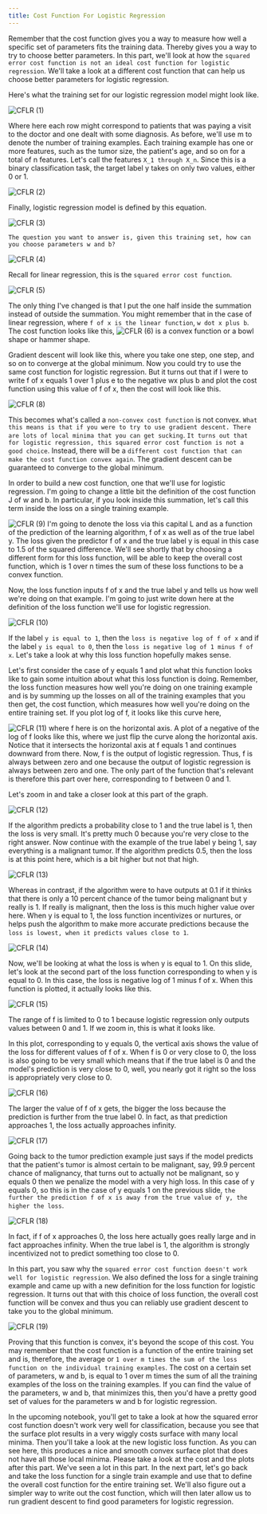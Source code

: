 ```yaml
---
title: Cost Function For Logistic Regression
---
```



Remember that the cost function gives you a way to measure how well a specific set of parameters fits the training data. Thereby gives you a way to try to choose better parameters. In this part, we'll look at how the `squared error cost function is not an ideal cost function for logistic regression`. We'll take a look at a different cost function that can help us choose better parameters for logistic regression. 

Here's what the training set for our logistic regression model might look like. 

![CFLR (1)](/SL/CFLR/CFLR%20(1).png)

Where here each row might correspond to patients that was paying a visit to the doctor and one dealt with some diagnosis. As before, we'll use m to denote the number of training examples. Each training example has one or more features, such as the tumor size, the patient's age, and so on for a total of n features. Let's call the features `X_1 through X_n`. Since this is a binary classification task, the target label y takes on only two values, either 0 or 1. 

![CFLR (2)](/SL/CFLR/CFLR%20(2).png)

Finally, logistic regression model is defined by this equation. 

![CFLR (3)](/SL/CFLR/CFLR%20(3).png)

`The question you want to answer is, given this training set, how can you choose parameters w and b?`

![CFLR (4)](/SL/CFLR/CFLR%20(4).png)

Recall for linear regression, this is the `squared error cost function`. 

![CFLR (5)](/SL/CFLR/CFLR%20(5).png)

The only thing I've changed is that I put the one half inside the summation instead of outside the summation. You might remember that in the case of linear regression, where `f of x is the linear function`, `w dot x plus b`. The cost function looks like this, ![CFLR (6)](/SL/CFLR/CFLR%20(6).png)
is a convex function or a bowl shape or hammer shape.

Gradient descent will look like this, where you take one step, one step, and so on to converge at the global minimum. Now you could try to use the same cost function for logistic regression. But it turns out that if I were to write f of x equals 1 over 1 plus e to the negative wx plus b and plot the cost function using this value of f of x, then the cost will look like this. 

![CFLR (8)](/SL/CFLR/CFLR%20(8).png)

This becomes what's called a `non-convex cost function` is not convex. `What this means is that if you were to try to use gradient descent. There are lots of local minima that you can get sucking`. `It turns out that for logistic regression, this squared error cost function is not a good choice`. Instead, there will be a `different cost function that can make the cost function convex again`. The gradient descent can be guaranteed to converge to the global minimum.

In order to build a new cost function, one that we'll use for logistic regression. I'm going to change a little bit the definition of the cost function J of w and b. In particular, if you look inside this summation, let's call this term inside the loss on a single training example. 

![CFLR (9)](/SL/CFLR/CFLR%20(9).png)
I'm going to denote the loss via this capital L and as a function of the prediction of the learning algorithm, f of x as well as of the true label y. The loss given the predictor f of x and the true label y is equal in this case to 1.5 of the squared difference. We'll see shortly that by choosing a different form for this loss function, will be able to keep the overall cost function, which is 1 over n times the sum of these loss functions to be a convex function. 

Now, the loss function inputs f of x and the true label y and tells us how well we're doing on that example. I'm going to just write down here at the definition of the loss function we'll use for logistic regression. 

![CFLR (10)](/SL/CFLR/CFLR%20(10).png)

If the label `y is equal to 1`, then the `loss is negative log of f of x` and if the label `y is equal to 0`, then the `loss is negative log of 1 minus f of x`. Let's take a look at why this loss function hopefully makes sense. 

Let's first consider the case of y equals 1 and plot what this function looks like to gain some intuition about what this loss function is doing. Remember, the loss function measures how well you're doing on one training example and is by summing up the losses on all of the training examples that you then get, the cost function, which measures how well you're doing on the entire training set. If you plot log of f, it looks like this curve here,

![CFLR (11)](/SL/CFLR/CFLR%20(11).png)
where f here is on the horizontal axis. A plot of a negative of the log of f looks like this, where we just flip the curve along the horizontal axis. Notice that it intersects the horizontal axis at f equals 1 and continues downward from there. Now, f is the output of logistic regression. Thus, f is always between zero and one because the output of logistic regression is always between zero and one. The only part of the function that's relevant is therefore this part over here, corresponding to f between 0 and 1. 

Let's zoom in and take a closer look at this part of the graph. 

![CFLR (12)](/SL/CFLR/CFLR%20(12).png)

If the algorithm predicts a probability close to 1 and the true label is 1, then the loss is very small. It's pretty much 0 because you're very close to the right answer. Now continue with the example of the true label y being 1, say everything is a malignant tumor. If the algorithm predicts 0.5, then the loss is at this point here, which is a bit higher but not that high. 

![CFLR (13)](/SL/CFLR/CFLR%20(13).png)

Whereas in contrast, if the algorithm were to have outputs at 0.1 if it thinks that there is only a 10 percent chance of the tumor being malignant but y really is 1. If really is malignant, then the loss is this much higher value over here. When y is equal to 1, the loss function incentivizes or nurtures, or helps push the algorithm to make more accurate predictions because the `loss is lowest, when it predicts values close to 1`.

![CFLR (14)](/SL/CFLR/CFLR%20(14).png)

Now, we'll be looking at what the loss is when y is equal to 1. On this slide, let's look at the second part of the loss function corresponding to when y is equal to 0. In this case, the loss is negative log of 1 minus f of x. When this function is plotted, it actually looks like this. 

![CFLR (15)](/SL/CFLR/CFLR%20(15).png)

The range of f is limited to 0 to 1 because logistic regression only outputs values between 0 and 1. If we zoom in, this is what it looks like.

In this plot, corresponding to y equals 0, the vertical axis shows the value of the loss for different values of f of x. When f is 0 or very close to 0, the loss is also going to be very small which means that if the true label is 0 and the model's prediction is very close to 0, well, you nearly got it right so the loss is appropriately very close to 0. 

![CFLR (16)](/SL/CFLR/CFLR%20(16).png)

The larger the value of f of x gets, the bigger the loss because the prediction is further from the true label 0. In fact, as that prediction approaches 1, the loss actually approaches infinity.

![CFLR (17)](/SL/CFLR/CFLR%20(17).png)

Going back to the tumor prediction example just says if the model predicts that the patient's tumor is almost certain to be malignant, say, 99.9 percent chance of malignancy, that turns out to actually not be malignant, so y equals 0 then we penalize the model with a very high loss. In this case of y equals 0, so this is in the case of y equals 1 on the previous slide, `the further the prediction f of x is away from the true value of y, the higher the loss`.

![CFLR (18)](/SL/CFLR/CFLR%20(18).png)

In fact, if f of x approaches 0, the loss here actually goes really large and in fact approaches infinity. When the true label is 1, the algorithm is strongly incentivized not to predict something too close to 0. 

In this part, you saw why the `squared error cost function doesn't work well for logistic regression`. We also defined the loss for a single training example and came up with a new definition for the loss function for logistic regression. It turns out that with this choice of loss function, the overall cost function will be convex and thus you can reliably use gradient descent to take you to the global minimum. 

![CFLR (19)](/SL/CFLR/CFLR%20(19).png)

Proving that this function is convex, it's beyond the scope of this cost. You may remember that the cost function is a function of the entire training set and is, therefore, the average or `1 over m times the sum of the loss function on the individual training examples`. The cost on a certain set of parameters, w and b, is equal to 1 over m times the sum of all the training examples of the loss on the training examples. If you can find the value of the parameters, w and b, that minimizes this, then you'd have a pretty good set of values for the parameters w and b for logistic regression. 

In the upcoming notebook, you'll get to take a look at how the squared error cost function doesn't work very well for classification, because you see that the surface plot results in a very wiggly costs surface with many local minima. Then you'll take a look at the new logistic loss function. As you can see here, this produces a nice and smooth convex surface plot that does not have all those local minima. Please take a look at the cost and the plots after this part. We've seen a lot in this part. In the next part, let's go back and take the loss function for a single train example and use that to define the overall cost function for the entire training set. We'll also figure out a simpler way to write out the cost function, which will then later allow us to run gradient descent to find good parameters for logistic regression. 

